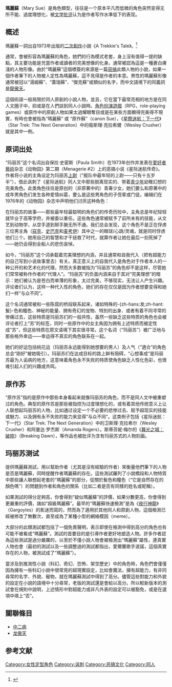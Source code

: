 {{update|time=2018-07-03T08:57:51+00:00}}
{{refimprove|time=2017-11-02T11:32:32+00:00}}
{{noteTA
|G1=StarTrek
}}
{{not|瑪蘇麗}}
'''瑪麗蘇'''（Mary Sue）是角色類型，往往是一个原本平凡而低微的角色突然变得无所不能、過度理想化，被[[文学批评|文学批评]]认为是作者写作水準低下的表现。

==概述==
瑪麗蘇一詞出自1973年出版的[[二次創作|二次創作]]小說《A Trekkie's Tale》。<ref name="verba2003">{{cite book | title=Boldly Writing: A Trekker Fan & Zine History, 1967-1987 | author=Verba, Joan Marie | year=2003 | publisher=FTL Publications | location=Minnetonka MN | url=http://www.ftlpublications.com/bwebook.pdf | isbn=0-9653575-4-6 | accessdate=2017-04-03 | archiveurl=https://web.archive.org/web/20160910042451/http://www.ftlpublications.com/bwebook.pdf | archivedate=2016-09-10 | deadurl=yes }}</ref>{{rp|15}}

通常，會被形容為瑪麗蘇的角色，她們的行為模式老套，身上沒有值得一提的缺點，其主要功能是充當作者或讀者的完美想像的化身。通常被認為這是一種蒼白膚淺的人物形像。由於“瑪麗蘇”這個標簽的來源是一篇[[惡搞|惡搞]]此類人物的小說，如果一個作者筆下的人物被人定性為瑪麗蘇，這不見得是作者的本意。男性的瑪麗蘇形像通常被冠以“湯姆蘇”、“蓋瑞蘇”、“傑克蘇”或類似的名字，而中文語境下的同義詞是[[龍傲天|龍傲天]]。

這個術語一般局限於同人原創的小說人物，並且，它在當下最常亮相的地方是在同人文圈子中，抑或是在人們談到同人小說時。[[角色扮演遊戲|角色扮演遊戲]]（RPG，role-playing games）或原作中的原創人物如果太過耀眼奪目或是在某些方面顯得完美得不現實，有時也會被指為“瑪麗蘇” 或 “原作蘇”（canon Sue），《[[星際迷航：下一代|星際迷航：下一代]]》（Star Trek: The Next Generation）中的衛斯理·克拉希爾（Wesley Crusher）就是其中一例。

== 原词出处 ==
“玛丽苏”这个名词出自保拉·史密斯（Paula Smith）在1973年创作并发表在[[愛好者藝術|愛好者藝術]]杂志《动物园》第二期（Menagerie #2）上的恶搞小说《星际迷航传奇》。作者将小说的主角设定为玛丽苏[[上尉|上尉]]（“舰队中最年轻的上尉——只有十五岁半”），借此讽刺了《星际迷航》同人文中那些脱离现实的、带着[[青少年|青少年]]幼稚幻想的完美角色。此类角色往往是原创的（非原著中的）青春少女，她们要么和原著中的成年男角色们发生各种爱情纠葛，要么是这些男角色的子侄辈或门徒。编辑们在1976年的《动物园》杂志中声明他们讨厌这种角色：

在玛丽苏的故事——那些最年轻最聪明的角色们的传奇历险中，主角总是年纪轻轻就毕业于高等学府，并被委以重任。这些角色通常被赋予了前所未有的技能，从文艺到动物学，从空手道到掰手腕无所不通。我们总会发现，这个角色不是正在俘虏三位男主角（[[詹姆士·T·寇克|寇克]]、[[史巴克|史巴克]]和[[李奧納德·麥考伊|麦考伊]]）其中之一的眼球/心跳/灵魂，就是同时俘虏他们三个。她用自己的智慧和才干拯救了时代，就算作者让她在最后一刻死掉了——她仍会得到全船人的悲伤哀悼。

如今，“玛丽苏”这个词承载着完美理想的内涵，并且通常和自我代入（把有超能力的自己写到小说故事里去）有关。真正意义上的自我代入是角色对于作者本人的一种公开的和艺术化的代理，然而大多数被指为“玛丽苏”的角色却不是这样，尽管她们常常被称作作者的“代理人”。“玛丽苏”的负面内涵来自于其对“完美理想”的暗示：她们被认为是苍白而单薄的形象，太过完美，不够现实，无法让人产生兴趣。评论者们认为，这样一种代入性的角色，她们的存在仅仅是因为作者想要变得和她们一样“与众不同”。

这个名词通常被和一些陈腐的桥段联系起来，诸如特殊的-{zh-hans:发;zh-hant:髮}-色和瞳色、神秘的能量、拥有奇幻的宠物、特別的出身、或者有着不同寻常的惨痛过去，这些特质是玛丽苏们的一般共性，虽然一些缺乏这些特质的角色也会被评论者打上“苏”的标签，同时一些原作中的女主角因为拥有上述特质而被定性成“苏”，但这些特质在原文语境下其实很寻常。这个名词（“玛丽苏”）被广泛地与那些格外幸运——幸运得不真实的角色联系在一起。

她们的好运包括桃花运（玛丽苏永远能得到她想要的男人）及人气（“適合”的角色总会“刚好”被她吸引）。玛丽苏们在达成目标的路上鲜有阻碍，“心想事成”是玛丽苏最为人诟病的地方，这意味着角色永不失败的特质使角色缺乏人性化色彩，也很难引起人们的兴趣或共鸣。

== 原作苏 ==
“原作苏”指的是原作中那些本身看起来就像玛丽苏的角色，而不是同人文中被重塑过的角色。典型的原作苏是那些被指控为过度理想化的，或有着其他传统意义上让人联想起玛丽苏的人物，比如通过设定一个不必要的悲惨过去、赋予超现实的技能或魅力、以及拥有永不失败的能力来显得“与众不同”。这类例子包括《星际迷航：下一代》（Star Trek: The Next Generation）中的卫斯理·克拉希尔（Wesley Crusher）和阿曼达·罗杰斯（Amanda Rogers）。斯蒂芬妮·梅尔的《[[暮光之城：破晓|暮光之城：破晓]]》（Breaking Dawn），等作品也被批评为含有玛丽苏式的人物刻画。

== 玛丽苏测试 ==
{{Refimprovesect|time=2013-03-20T18:59:07+00:00}}
{{Which|有许多的文本|time=2013-03-21}}<!-- http://www.springhole.net/writing/marysue.htm -->提供瑪麗蘇測試，用以幫助作者（尤其是沒有經驗的作者）來衡量他們筆下的人物是否是瑪麗蘇，同時提醒作者瑪麗蘇的存在。這些測試羅列了小說橋段和人物特質中那些讓人聯想起老套的“瑪麗蘇”的部分，從關於髮色和瞳色（“它是自然存在的顏色嗎”）的問題到作者和角色的關系（比如二者是否有同樣的姓名或昵稱）。

如果測試的得分足夠高，你會得到“疑似瑪麗蘇”的評價，如果分數更高，你會得到更嚴重的評價，諸如“超級瑪麗蘇”。最早的“瑪麗蘇快速檢測”是為《[[夜行神龍|夜行神龍]]》（Gargoyles）的影迷而寫的，然而為了適用於其他同人和原創人物，這個檢測已經被修改了無數次，直至成為了某種小型的網絡模因（meme）。

大部分的此類測試都包括了一個免責聲明，表示即使在檢測中得到高分的角色也有可能不被看成“瑪麗蘇”。測試的首要目的是引導作者更好地塑造人物。許多作者認為這些測試是過分嚴厲的，以至於不僅小說人物會被檢測出“瑪麗蘇”屬性，連真實人物也會（最初的測試以及一些調整過的測試都指出，愛爾蘭歌手波諾，這個真實存在的人物，被測試成了“瑪麗蘇”）。

當涉及到推測性小說（科幻、奇幻、恐怖、架空歷史）中的角色時，角色們會僅僅因為擁有一些科幻小說中很常見的超現實設定，比如會魔法，擁有超能力，有非同尋常的名字、外貌、寵物，就在瑪麗蘇測試中得到了高分。儘管這些對能力和外貌的設定在小說的語境中十分尋常，老版的測試還是會給以高分。所以較新版本的測試會在規則中說明，上述情形中對超能力或非凡外表的設定可以被豁免，或是在選項中填上“否”。

==關聯條目==
*[[中二病|中二病]]
*[[龙傲天|龙傲天]]

==参考文献==
{{reflist}}

{{DEFAULTSORT:Sue,Mary}}
[[Category:女性定型角色|Category:女性定型角色]]
[[Category:讽刺|Category:讽刺]]
[[Category:恶搞文化|Category:恶搞文化]]
[[Category:同人|Category:同人]]
